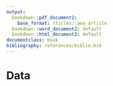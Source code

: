 ```yaml
---
output:
  bookdown::pdf_document2:
    base_format: rticles::aea_article
  bookdown::word_document2: default
  bookdown::html_document2: default
documentclass: book
bibliography: references/biblio.bib
---
```


# Data 
